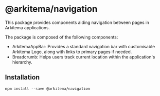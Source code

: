 # @arkitema/navigation
This package provides components aiding navigation between pages in Arkitema applications.

The package is composed of the following components:
- ArkitemaAppBar: Provides a standard navigation bar with customisable Arkitema Logo, along with links to primary pages if needed.
- Breadcrumb: Helps users track current location within the application's hierarchy.

## Installation
```
npm install --save @arkitema/navigation
```
